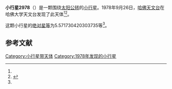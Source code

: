 {{Infobox planet
| bgcolour = #FFFFC0
| name = 2978 Roudebush
| symbol = 
| image = 
| caption = 
| discovery = yes
| discovery_ref = 
| discoverer = [[哈佛天文台|哈佛天文台]]
| discovery_site = [[哈佛大学天文台|哈佛大学天文台]] 
| discovered = 1978年9月26日
| designations = yes
| mp_name = 
| named_after = 
| alt_names = 1978 SR/ 1929 TC1 / 1934 PN / 1940 SE / 1967 RC1
| mp_category = [[主带小行星|主带小行星]]
| orbit_ref = <ref name="a">[http://ssd.jpl.nasa.gov/sbdb.cgi?sstr=2978 2978 Roudebush] {{Wayback|url=http://ssd.jpl.nasa.gov/sbdb.cgi?sstr=2978 |date=20200926095510 }}，小行星數據庫瀏覽器（JPL Small-Body Database Browser）－[[美国国家航空航天局|美国国家航空航天局]]喷气推进实验室</ref>
| epoch = 2456400.5 (2013年4月18日更新)
| aphelion = {{convert|3.675870978321533|AU|km|3|abbr=on|lk=out}}
| perihelion = {{convert|2.512043576324935|AU|km|3|abbr=on}}
| semimajor = {{convert|3.093957277323234|AU|km|3|abbr=on}}
| eccentricity = 0.188080716
| period = 1987.787227 [[日|日]]<br />5.44[[儒略年|儒略年]]
| avg_speed = 
| inclination = 1.233698399913688
| asc_node = 348.3703066952713
| mean_anomaly = 
| arg_peri = 5.571730420303735
| satellites = 
| physical_characteristics = yes
| dimensions = 
| mass = 
| density = 
| surface_grav = 
| escape_velocity = 
| sidereal_day = 
| axial_tilt = 
| pole_ecliptic_lat = 
| pole_ecliptic_lon = 
| albedo = 
| temperatures= 
| temp_name1 = 
| mean_temp_1 = 
| max_temp_1 = 
| temp_name2 = 
| max_temp_2 = 
| spectral_type = 
| abs_magnitude = 5.571730420303735
}}

'''小行星2978'''（{{lang-en|2978 Roudebush}}）是一颗围绕[[太阳|太阳]][[公转|公转]]的[[小行星|小行星]]。1978年9月26日，[[哈佛天文台|哈佛天文台]]在哈佛大学天文台发现了此天体<ref name="a" /><ref>{{cite news|title=小行星列表|url=http://cfa-www.harvard.edu/iau/lists/NumberedMPs.txt|accessdate=2013-07-08|newspaper=哈佛大学|archive-date=2008-05-17|archive-url=https://web.archive.org/web/20080517010638/http://cfa-www.harvard.edu/iau/lists/NumberedMPs.txt|dead-url=no}}</ref>。

这颗小行星的[[绝对星等|绝对星等]]为5.571730420303735等<ref name="a" />。

==参考文献==
{{reflist}}
{{Minor Planet Number|[[小行星2977|小行星2977]]|[[小行星2979|小行星2979]]}}

{{小天体}}

[[Category:小行星带天体|Category:小行星带天体]]
[[Category:1978年发现的小行星|Category:1978年发现的小行星]]

{{asteroid-stub}}